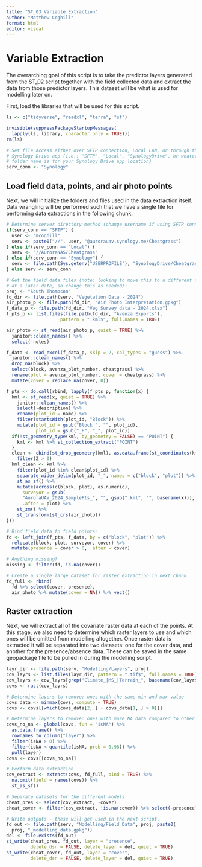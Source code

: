 ```yaml
---
title: "ST_03_Variable Extraction"
author: "Matthew Coghill"
format: html
editor: visual
---
```


# Variable Extraction

The overarching goal of this script is to take the predictor layers generated from the ST_02 script together with the field collected data and extract the data from those predictor layers. This dataset will be what is used for modelling later on.

First, load the libraries that will be used for this script.

```r

ls <- c("tidyverse", "readxl", "terra", "sf")

invisible(suppressPackageStartupMessages(
  lapply(ls, library, character.only = TRUE)))
rm(ls)

# Set file access either over SFTP connection, Local LAN, or through the 
# Synology Drive app (i.e.: "SFTP", "Local", "SynologyDrive", or whatever the
# folder name is for your Synology Drive app location)
serv_conn <- "Synology"

```

## Load field data, points, and air photo points

Next, we will initialize the folders and files used in the data extraction itself. Data wrangling will be performed such that we have a single file for performing data extractions in the following chunk.

```r

# Determine server directory method (change username if using SFTP connection)
if(serv_conn == "SFTP") {
  user <- "mcoghill"
  serv <- paste0("//", user, "@aurorauav.synology.me/Cheatgrass")
} else if(serv_conn == "Local") {
  serv <- "//AuroraNAS/Cheatgrass"
} else if(serv_conn == "Synology") {
  serv <- file.path(Sys.getenv("USERPROFILE"), "SynologyDrive/Cheatgrass")
} else serv <- serv_conn

# Get the field data files (note: looking to move this to a different folder 
# at a later date, so change this as needed):
proj <- "South Thompson"
fd_dir <- file.path(serv, "Vegetation Data - 2024")
air_photo_p <- file.path(fd_dir, "Air Photo Interpretation.gpkg")
f_data_p <- file.path(fd_dir, "Veg Survey data - 2024.xlsx")
f_pts_p <- list.files(file.path(fd_dir, "Avenza Exports"),
                    pattern = ".kml$", full.names = TRUE)

air_photo <- st_read(air_photo_p, quiet = TRUE) %>% 
  janitor::clean_names() %>% 
  select(-notes)

f_data <- read_excel(f_data_p, skip = 2, col_types = "guess") %>% 
  janitor::clean_names() %>% 
  drop_na(block) %>% 
  select(block, avenza_plot_number, cheatgrass) %>% 
  rename(plot = avenza_plot_number, cover = cheatgrass) %>% 
  mutate(cover = replace_na(cover, 0))

f_pts <- do.call(rbind, lapply(f_pts_p, function(x) {
  kml <- st_read(x, quiet = TRUE) %>% 
    janitor::clean_names() %>% 
    select(-description) %>% 
    rename(plot_id = name) %>% 
    filter(startsWith(plot_id, "Block")) %>% 
    mutate(plot_id = gsub("Block ", "", plot_id),
           plot_id = gsub("_P", "_", plot_id))
  if(!st_geometry_type(kml, by_geometry = FALSE) == "POINT") {
    kml <- kml %>% st_collection_extract("POINT")
  }
  clean <- cbind(st_drop_geometry(kml), as.data.frame(st_coordinates(kml))) %>% 
    filter(Z > 0)
  kml_clean <- kml %>% 
    filter(plot_id %in% clean$plot_id) %>% 
    separate_wider_delim(plot_id, "_", names = c("block", "plot")) %>% 
    st_as_sf() %>% 
    mutate(across(c(block, plot), as.numeric),
      surveyor = gsub(
      "AuroraUAV_2024_SamplePts_", "", gsub(".kml", "", basename(x))), 
      .after = plot) %>% 
    st_zm() %>% 
    st_transform(st_crs(air_photo))
}))

# Bind field data to field points:
fd <- left_join(f_pts, f_data, by = c("block", "plot")) %>% 
  relocate(block, plot, surveyor, cover) %>% 
  mutate(presence = cover > 0, .after = cover)

# Anything missing?
missing <- filter(fd, is.na(cover))

# Create a single large dataset for raster extraction in next chunk
fd_full <- rbind(
  fd %>% select(cover, presence),
  air_photo %>% mutate(cover = NA)) %>% vect()

```

## Raster extraction

Next, we will extract all of the covariate raster data at each of the points. At this stage, we also need to determine which raster layers to use and which ones will be omitted from modelling altogether. Once raster data is extracted it will be separated into two datasets: one for the cover data, and another for the presence/absence data. These can be saved in the same geopackage file to be pulled in during the modelling script.

```r

layr_dir <- file.path(serv, "Modelling/Layers", proj)
cov_layrs <- list.files(layr_dir, pattern = ".tif$", full.names = TRUE)
cov_layrs <- cov_layrs[grep("Climate_|MS_|Terrain_", basename(cov_layrs))]
covs <- rast(cov_layrs)

# Determine layers to remove: ones with the same min and max value
covs_data <- minmax(covs, compute = TRUE)
covs <- covs[[which(covs_data[2, ] - covs_data[1, ] > 0)]]

# Determine layers to remove: ones with more NA data compared to other layers
covs_no_na <- global(covs, fun = "isNA") %>% 
  as.data.frame() %>% 
  rownames_to_column("layer") %>% 
  filter(isNA > 0) %>% 
  filter(isNA < quantile(isNA, prob = 0.98)) %>% 
  pull(layer)
covs <- covs[[covs_no_na]]

# Perform data extraction
cov_extract <- extract(covs, fd_full, bind = TRUE) %>% 
  na.omit(field = names(covs)) %>% 
  st_as_sf()

# Separate datasets for the different models
cheat_pres <- select(cov_extract, -cover)
cheat_cover <- filter(cov_extract, !is.na(cover)) %>% select(-presence)

# Write outputs - these will get used in the next script.
fd_out <- file.path(serv, "Modelling/Field Data", proj, paste0(
  proj, "_modelling_data.gpkg"))
del <- file.exists(fd_out)
st_write(cheat_pres, fd_out, layer = "presence", 
         delete_dsn = FALSE, delete_layer = del, quiet = TRUE)
st_write(cheat_cover, fd_out, layer = "cover", 
         delete_dsn = FALSE, delete_layer = del, quiet = TRUE)

```
